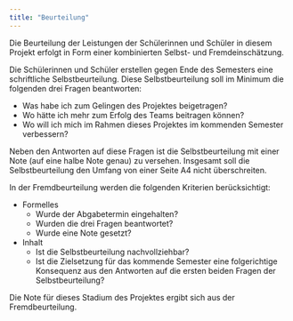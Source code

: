 ```yaml
---
title: "Beurteilung"
---
```


Die Beurteilung der Leistungen der Schülerinnen und Schüler in diesem
Projekt erfolgt in Form einer kombinierten Selbst- und Fremdeinschätzung.

Die Schülerinnen und Schüler erstellen gegen Ende des Semesters eine
schriftliche Selbstbeurteilung. Diese Selbstbeurteilung soll im Minimum
die folgenden drei Fragen beantworten:

* Was habe ich zum Gelingen des Projektes beigetragen?
* Wo hätte ich mehr zum Erfolg des Teams beitragen können?
* Wo will ich mich im Rahmen dieses Projektes im kommenden Semester verbessern?

Neben den Antworten auf diese Fragen ist die Selbstbeurteilung mit einer
Note (auf eine halbe Note genau) zu versehen. Insgesamt soll die
Selbstbeurteilung den Umfang von einer Seite A4 nicht überschreiten.

In der Fremdbeurteilung werden die folgenden Kriterien berücksichtigt:

* Formelles
  * Wurde der Abgabetermin eingehalten?
  * Wurden die drei Fragen beantwortet?
  * Wurde eine Note gesetzt?
* Inhalt
  * Ist die Selbstbeurteilung nachvollziehbar?
  * Ist die Zielsetzung für das kommende Semester eine folgerichtige
    Konsequenz aus den Antworten auf die ersten beiden Fragen der
    Selbstbeurteilung? 

Die Note für dieses Stadium des Projektes ergibt sich aus der Fremdbeurteilung.